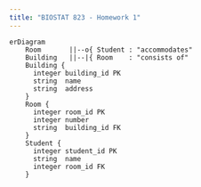 ```yaml
---
title: "BIOSTAT 823 - Homework 1"
---
```



```mermaid
erDiagram
    Room       ||--o{ Student : "accommodates"
    Building   ||--|{ Room    : "consists of"
    Building {
      integer building_id PK
      string  name
      string  address
    }
    Room {
      integer room_id PK
      integer number
      string  building_id FK
    }
    Student {
      integer student_id PK
      string  name
      integer room_id FK
    }
```